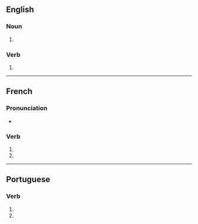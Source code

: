 {{also|brigués}}

==English==

===Noun===
{{head|en|noun plural form}}

# {{plural of|brigue|lang=en}}

===Verb===
{{head|en|verb form}}

# {{en-third-person singular of|brigue}}

----

==French==

===Pronunciation===
* {{homophones|lang=fr|brigue|briguent}}

===Verb===
{{fr-verb-form}}

# {{inflection of|briguer||2|s|pres|indc|lang=fr}}
# {{inflection of|briguer||2|s|pres|subj|lang=fr}}

----

==Portuguese==

===Verb===
{{pt-verb-form}}

# {{inflection of|brigar||2|s|pres|subj|lang=pt}}
# {{inflection of|brigar||2|s|negative|impr|lang=pt}}